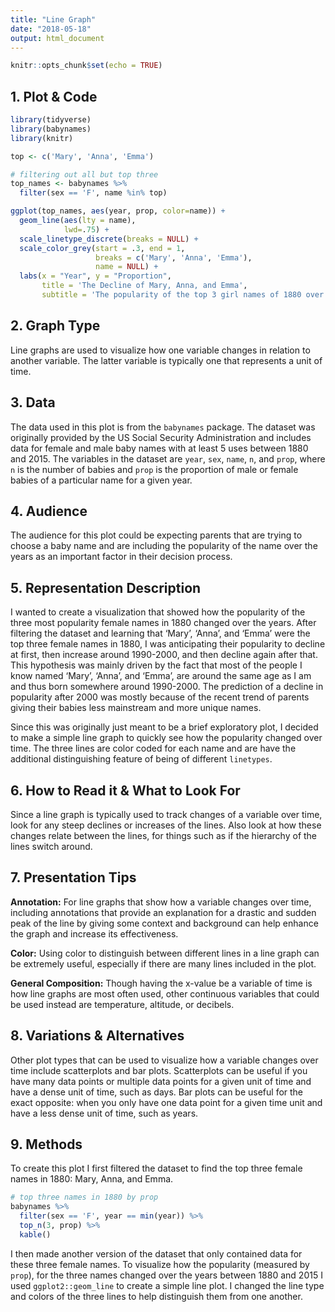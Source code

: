```yaml
---
title: "Line Graph"
date: "2018-05-18"
output: html_document
---
```


```r
knitr::opts_chunk$set(echo = TRUE)
```

## 1. Plot & Code
```r
library(tidyverse)
library(babynames)
library(knitr)

top <- c('Mary', 'Anna', 'Emma')

# filtering out all but top three
top_names <- babynames %>% 
  filter(sex == 'F', name %in% top)

ggplot(top_names, aes(year, prop, color=name)) +
  geom_line(aes(lty = name), 
            lwd=.75) +
  scale_linetype_discrete(breaks = NULL) +
  scale_color_grey(start = .3, end = 1,
                   breaks = c('Mary', 'Anna', 'Emma'),
                   name = NULL) +
  labs(x = "Year", y = "Proportion",
       title = 'The Decline of Mary, Anna, and Emma',
       subtitle = 'The popularity of the top 3 girl names of 1880 over the years')
```

## 2. Graph Type
Line graphs are used to visualize how one variable changes in relation to another variable. The latter variable is typically one that represents a unit of time. 

## 3. Data 
The data used in this plot is from the `babynames` package. The dataset was originally provided by the US Social Security Administration and includes data for female and male baby names with at least 5 uses between 1880 and 2015. The variables in the dataset are `year`, `sex`, `name`, `n`, and `prop`, where `n` is the number of babies and `prop` is the proportion of male or female babies of a particular name for a given year.

## 4. Audience
The audience for this plot could be expecting parents that are trying to choose a baby name and are including the popularity of the name over the years as an important factor in their decision process.

## 5. Representation Description
I wanted to create a visualization that showed how the popularity of the three most popularity female names in 1880 changed over the years. After filtering the dataset and learning that 'Mary', 'Anna', and 'Emma' were the top three female names in 1880, I was anticipating their popularity to decline at first, then increase around 1990-2000, and then decline again after that. This hypothesis was mainly driven by the fact that most of the people I know named 'Mary', 'Anna', and 'Emma', are around the same age as I am and thus born somewhere around 1990-2000. The prediction of a decline in popularity after 2000 was mostly because of the recent trend of parents giving their babies less mainstream and more unique names. 

Since this was originally just meant to be a brief exploratory plot, I decided to make a simple line graph to quickly see how the popularity changed over time. The three lines are color coded for each name and are have the additional distinguishing feature of being of different `linetypes`.

## 6. How to Read it & What to Look For
Since a line graph is typically used to track changes of a variable over time, look for any steep declines or increases of the lines. Also look at how these changes relate between the lines, for things such as if the hierarchy of the lines switch around.

## 7. Presentation Tips
__Annotation:__ For line graphs that show how a variable changes over time, including annotations that provide an explanation for a drastic and sudden peak of the line by giving some context and background can help enhance the graph and increase its effectiveness.

__Color:__ Using color to distinguish between different lines in a line graph can be extremely useful, especially if there are many lines included in the plot. 

__General Composition:__ Though having the x-value be a variable of time is how line graphs are most often used, other continuous variables that could be used instead are temperature, altitude, or decibels.

## 8. Variations & Alternatives
Other plot types that can be used to visualize how a variable changes over time include scatterplots and bar plots. Scatterplots can be useful if you have many data points or multiple data points for a given unit of time and have a dense unit of time, such as days. Bar plots can be useful for the exact opposite: when you only have one data point for a given time unit and have a less dense unit of time, such as years. 

## 9. Methods
To create this plot I first filtered the dataset to find the top three female names in 1880: Mary, Anna, and Emma. 
```r
# top three names in 1880 by prop
babynames %>%
  filter(sex == 'F', year == min(year)) %>% 
  top_n(3, prop) %>%
  kable()
```   

I then made another version of the dataset that only contained data for these three female names. To visualize how the popularity (measured by `prop`), for the three names changed over the years between 1880 and 2015 I used `ggplot2::geom_line` to create a simple line plot. I changed the line type and colors of the three lines to help distinguish them from one another. 


